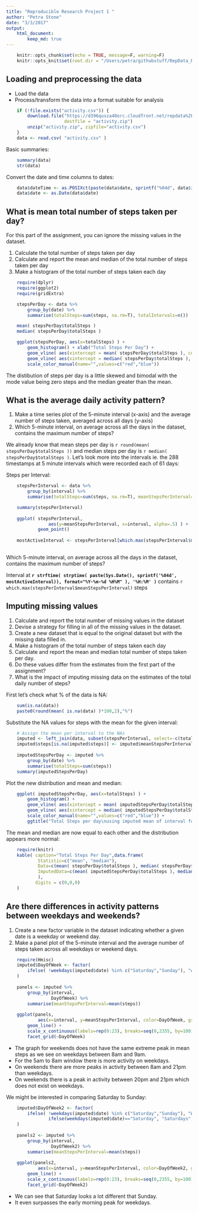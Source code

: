 ```yaml
---
title: "Reproducible Research Project 1 "
author: "Petra Stone"
date: "3/3/2017"
output: 
    html_document:
        keep_md: true
---
```


```r
    knitr::opts_chunk$set(echo = TRUE, message=F, warning=F)
    knitr::opts_knit$set(root.dir = "/Users/petra/githubstuff/RepData_PeerAssessment1")
```

## Loading and preprocessing the data

* Load the data
* Process/transform the data into a format suitable for analysis

```r
    if (!file.exists("activity.csv")) {
        download.file("https://d396qusza40orc.cloudfront.net/repdata%2Fdata%2Factivity.zip",
                      destfile = "activity.zip")
        unzip("activity.zip", zipfile="activity.csv")
    }
    data <- read.csv( "activity.csv" )
```
 
 Basic summaries:
 
```r
    summary(data)
    str(data)
```

Convert the date and time columns to dates:

```r
    data$dateTime <- as.POSIXct(paste(data$date, sprintf("%04d", data$interval)), format="%Y-%m-%d %H%M")
    data$date <- as.Date(data$date)
```

## What is mean total number of steps taken per day?

For this part of the assignment, you can ignore the missing values in the dataset.

1. Calculate the total number of steps taken per day
2. Calculate and report the mean and median of the total number of steps taken per day
3. Make a histogram of the total number of steps taken each day

```r
    require(dplyr)
    require(ggplot2)
    require(gridExtra)

    stepsPerDay <- data %>%
        group_by(date) %>%
        summarise(totalSteps=sum(steps, na.rm=T), totalIntervals=n())

    mean( stepsPerDay$totalSteps )
    median( stepsPerDay$totalSteps )

```

```r
    
    ggplot(stepsPerDay, aes(x=totalSteps) ) +
        geom_histogram() + xlab("Total Steps Per Day") +
        geom_vline( aes(xintercept = mean( stepsPerDay$totalSteps ), colour="mean")) +
        geom_vline( aes(xintercept = median( stepsPerDay$totalSteps ), colour="median")) +
        scale_color_manual(name="",values=c("red","blue")) 
```


The distibution of steps per day is a little skewed and bimodal with the mode value being zero steps and the median greater than the mean. 

## What is the average daily activity pattern?

1. Make a time series plot of the 5-minute interval (x-axis) and the average number of steps taken, averaged across all days (y-axis)
2. Which 5-minute interval, on average across all the days in the dataset, contains the maximum number of steps?

We already know that mean steps per day is `r round(mean( stepsPerDay$totalSteps ))` and median steps per day is `r median( stepsPerDay$totalSteps )`. Let's look more into the intervals ie. the 288 timestamps at 5 minute intervals which were recorded each of 61 days:

Steps per Interval:

```r
    stepsPerInterval <- data %>%
        group_by(interval) %>%
        summarise(totalSteps=sum(steps, na.rm=T), meanStepsPerInterval=mean(steps, na.rm=T))

    summary(stepsPerInterval)
    
    ggplot( stepsPerInterval, 
                aes(y=meanStepsPerInterval, x=interval, alpha=.5) ) +
            geom_point()
    
    mostActiveInterval <- stepsPerInterval[which.max(stepsPerInterval$meanStepsPerInterval),]$interval
    
```

Which 5-minute interval, on average across all the days in the dataset, contains the maximum number of steps?

Interval at **`r strftime( strptime( paste(Sys.Date(), sprintf('%04d', mostActiveInterval)), format="%Y-%m-%d %H%M" ), '%H:%M' )`** contains `r which.max(stepsPerInterval$meanStepsPerInterval)` steps

    
## Imputing missing values

1. Calculate and report the total number of missing values in the dataset
2. Devise a strategy for filling in all of the missing values in the dataset.
3. Create a new dataset that is equal to the original dataset but with the missing data filled in.
4. Make a histogram of the total number of steps taken each day
5. Calculate and report the mean and median total number of steps taken per day. 
6. Do these values differ from the estimates from the first part of the assignment? 
7. What is the impact of imputing missing data on the estimates of the total daily number of steps?


First let's check what % of the data is NA:

```r
    sum(is.na(data))
    paste0(round(mean( is.na(data) )*100,2),"%")
```

Substitute the NA values for steps with the mean for the given interval:

```r
    # Assign the mean per interval to the NAs
    imputed <- left_join(data, subset(stepsPerInterval, select=-c(totalSteps)) )
    imputed$steps[is.na(imputed$steps)] <- imputed$meanStepsPerInterval
    
    imputedStepsPerDay <- imputed %>%
        group_by(date) %>%
        summarise(totalSteps=sum(steps))
    summary(imputedStepsPerDay)
```

Plot the new distribution and mean and median:

```r
    ggplot( imputedStepsPerDay, aes(x=totalSteps) ) +
        geom_histogram() +
        geom_vline( aes(xintercept = mean( imputedStepsPerDay$totalSteps ), colour="mean")) +
        geom_vline( aes(xintercept = median( imputedStepsPerDay$totalSteps ), colour="median") ) +
        scale_color_manual(name="",values=c("red","blue")) +
        ggtitle("Total Steps per day\nusing imputed mean of interval for NA values of steps")
```

The mean and median are now equal to each other and the distribution appears more normal:

```r
    require(knitr)
    kable( caption="Total Steps Per Day",data.frame(
            Statistic=c("mean", "median"), 
            Data=c(mean( stepsPerDay$totalSteps ), median( stepsPerDay$totalSteps ) ), 
            ImputedData=c(mean( imputedStepsPerDay$totalSteps ), median( imputedStepsPerDay$totalSteps ))
            ),
           digits = c(0,0,0)
    )
```


## Are there differences in activity patterns between weekdays and weekends?

1. Create a new factor variable in the dataset indicating whether a given date is a weekday or weekend day.
2. Make a panel plot of the 5-minute interval and the average number of steps taken across all weekdays or weekend days.

```r
    require(Hmisc)
    imputed$DayOfWeek <- factor( 
        ifelse( !weekdays(imputed$date) %in% c("Saturday","Sunday"), "weekday", "weekend") 
    )
    
    panels <- imputed %>%
        group_by(interval,
                 DayOfWeek) %>%
        summarise(meanStepsPerInterval=mean(steps))
    
    ggplot(panels, 
            aes(x=interval, y=meanStepsPerInterval, color=DayOfWeek, group=DayOfWeek)) +
        geom_line() +
        scale_x_continuous(labels=rep(0:23), breaks=seq(0,2355, by=100)) +
        facet_grid(~DayOfWeek)
```

* The graph for weekends does not have the same extreme peak in mean steps as we see on weekdays between 8am and 9am.
* For the 5am to 8am window there is more activity on weekdays.
* On weekends there are more peaks in activity between 8am and 21pm than weekdays.
* On weekends there is a peak in activity between 20pm and 21pm which does not exist on weekdays.


We might be interested in comparing Saturday to Sunday:

```r
    imputed$DayOfWeek2 <- factor( 
        ifelse( !weekdays(imputed$date) %in% c("Saturday","Sunday"), "Weekdays", 
                ifelse(weekdays(imputed$date)=="Saturday", "Saturdays", "Sundays") ) 
    )
    
    panels2 <- imputed %>%
        group_by(interval,
                 DayOfWeek2) %>%
        summarise(meanStepsPerInterval=mean(steps))
    
    ggplot(panels2, 
            aes(x=interval, y=meanStepsPerInterval, color=DayOfWeek2, group=DayOfWeek2)) +
        geom_line() +
        scale_x_continuous(labels=rep(0:23), breaks=seq(0,2355, by=100)) +
        facet_grid(~DayOfWeek2)
```

* We can see that Saturday looks a lot different that Sunday.
* It even surpasses the early morning peak for weekdays.
